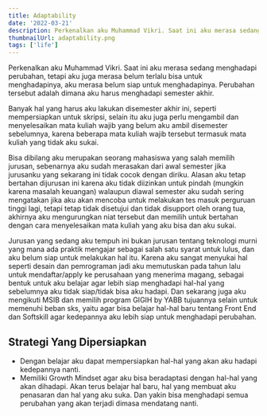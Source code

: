 ```yaml
---
title: Adaptability
date: '2022-03-21'
description: Perkenalkan aku Muhammad Vikri. Saat ini aku merasa sedang menghadapi perubahan, tetapi aku juga merasa belum terlalu bisa untuk menghadapinya.
thumbnailUrl: adaptability.png
tags: ['life']
---
```


Perkenalkan aku Muhammad Vikri. Saat ini aku merasa sedang menghadapi perubahan, tetapi aku juga merasa belum terlalu bisa untuk menghadapinya, aku merasa belum siap untuk menghadapinya. Perubahan tersebut adalah dimana aku harus menghadapi semester akhir.

Banyak hal yang harus aku lakukan disemester akhir ini, seperti mempersiapkan untuk skripsi, selain itu aku juga perlu mengambil dan menyelesaikan mata kuliah wajib yang belum aku ambil disemester sebelumnya, karena beberapa mata kuliah wajib tersebut termasuk mata kuliah yang tidak aku sukai.

Bisa dibilang aku merupakan seorang mahasiswa yang salah memilih jurusan, sebenarnya aku sudah merasakan dari awal semester jika jurusanku yang sekarang ini tidak cocok dengan diriku. Alasan aku tetap bertahan dijurusan ini karena aku tidak diizinkan untuk pindah (mungkin karena masalah keuangan) walaupun diawal semester aku sudah sering mengatakan jika aku akan mencoba untuk melakukan tes masuk perguruan tinggi lagi, tetapi tetap tidak disetujui dan tidak disupport oleh orang tua, akhirnya aku mengurungkan niat tersebut dan memilih untuk bertahan dengan cara menyelesaikan mata kuliah yang aku bisa dan aku sukai.

Jurusan yang sedang aku tempuh ini bukan jurusan tentang teknologi murni yang mana ada praktik mengajar sebagai salah satu syarat untuk lulus, dan aku belum siap untuk melakukan hal itu. Karena aku sangat menyukai hal seperti desain dan pemrograman jadi aku memutuskan pada tahun lalu untuk mendaftar/apply ke perusahaan yang menerima magang, sebagai bentuk untuk aku belajar agar lebih siap menghadapi hal-hal yang sebelumnya aku tidak siap/tidak bisa aku hadapi. Dan sekarang juga aku mengikuti MSIB dan memilih program GIGIH by YABB tujuannya selain untuk memenuhi beban sks, yaitu agar bisa belajar hal-hal baru tentang Front End dan Softskill agar kedepannya aku lebih siap untuk menghadapi perubahan.

## Strategi Yang Dipersiapkan

- Dengan belajar aku dapat mempersiapkan hal-hal yang akan aku hadapi kedepannya nanti.
- Memiliki Growth Mindset agar aku bisa beradaptasi dengan hal-hal yang akan dihadapi. Akan terus belajar hal baru, hal yang membuat aku penasaran dan hal yang aku suka. Dan yakin bisa menghadapi semua perubahan yang akan terjadi dimasa mendatang nanti.
